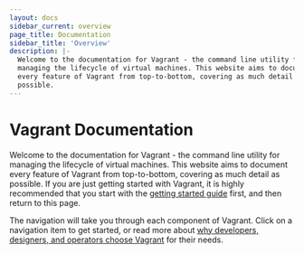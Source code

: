 ```yaml
---
layout: docs
sidebar_current: overview
page_title: Documentation
sidebar_title: 'Overview'
description: |-
  Welcome to the documentation for Vagrant - the command line utility for
  managing the lifecycle of virtual machines. This website aims to document
  every feature of Vagrant from top-to-bottom, covering as much detail as
  possible.
---
```


# Vagrant Documentation

Welcome to the documentation for Vagrant - the command line utility for managing
the lifecycle of virtual machines. This website aims to document every feature
of Vagrant from top-to-bottom, covering as much detail as possible. If you are
just getting started with Vagrant, it is highly recommended that you start with
the [getting started guide](/intro/getting-started/index.html) first, and then
return to this page.

The navigation will take you through each component of Vagrant. Click on a
navigation item to get started, or read more about
[why developers, designers, and operators choose Vagrant](/intro/index.html)
for their needs.
